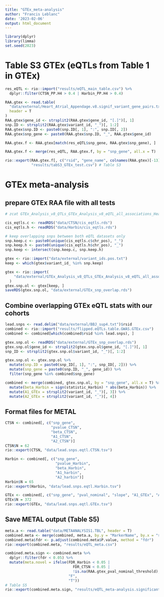 ```yaml
---
title: "GTEx_meta-analysis"
author: "Francis Leblanc"
date: '2023-02-06'
output: html_document
---
```


```r
library(dplyr)
library(limma)
set.seed(2023)
```

# Table S3 GTEx (eQTLs from Table 1 in GTEx)

```r
res_eQTL <- rio::import("results/eQTL_main_table.csv") %>%
  dplyr::filter(CTSN_PP.H4 > 0.4 | Harbin_PP.H4 > 0.4)

RAA.gtex <- read.table(
  "data/external/Heart_Atrial_Appendage.v8.signif_variant_gene_pairs.txt", 
  header = T
)
RAA.gtex$gene_id <- strsplit2(RAA.gtex$gene_id, "[.]")[, 1]
snp.ID <- strsplit2(RAA.gtex$variant_id, "_")[, 1:2]
RAA.gtex$snp.ID <- paste0(snp.ID[, 1], ":", snp.ID[, 2])
RAA.gtex$snp_gene <- paste0(RAA.gtex$snp.ID, "_", RAA.gtex$gene_id)

RAA.gtex.f <- RAA.gtex[match(res_eQTL$snp_gene, RAA.gtex$snp_gene), ]

RAA.gtex.f <- merge(res_eQTL, RAA.gtex.f, by = "snp_gene", all.x = T)

rio::export(RAA.gtex.f[, c("rsid", "gene_name", colnames(RAA.gtex)[-13])],
            "results/tabS3_GTEx_test.csv") # Table S3
```

# GTEx meta-analysis 

## prepare GTEx RAA file with all tests

```r
# zcat GTEx_Analysis_v8_QTLs_GTEx_Analysis_v8_eQTL_all_associations_Heart_Atrial_Appendage.allpairs.txt.gz | head | cut -f 2 | cut -d'_' -f1,2 | awk '{print $1 "_"}' > variant_ids.pos.txt

cis_eqtls.c <- readRDS("data/CTSN/cis_eqtls.rds")
cis_eqtls.h <- readRDS("data/Harbin/cis_eqtls.rds")

# keep overlapping snps between both eQTL datasets only
snp.keep.c <- paste0(unique(cis_eqtls.c$chr_pos), "_") 
snp.keep.h <- paste0(unique(cis_eqtls.h$chr_pos), "_")
snp.keep <- intersect(snp.keep.c, snp.keep.h)

gtex <- rio::import("data/external/variant_ids.pos.txt")
keep <- which(gtex$variant_id_ %in% snp.keep)

gtex <- rio::import(
    "data/external/GTEx_Analysis_v8_QTLs_GTEx_Analysis_v8_eQTL_all_associations_Heart_Atrial_Appendage.allpairs.txt.gz" 
  )
gtex.snp.ol <- gtex[keep, ]
saveRDS(gtex.snp.ol, "data/external/GTEx_snp_overlap.rds")
```

## Combine overlapping GTEx eQTL stats with our cohorts

```r
lead.snps <- read.delim("data/external/BBJ_sup4.txt")$rsid 
combined <- rio::import("results/flipped.eQTLs.table.GWAS.GTEx.csv") 
combined <- combined[which(combined$rsid %in% lead.snps), ]

gtex.snp.ol <- readRDS("data/external/GTEx_snp_overlap.rds")
gtex.snp.ol$gene_id <- strsplit2(gtex.snp.ol$gene_id, "[.]")[, 1]
snp_ID <- strsplit2(gtex.snp.ol$variant_id, "_")[, 1:2]

gtex.snp.ol <- gtex.snp.ol %>% 
  mutate(snp.ID = paste0(snp_ID[, 1], ":", snp_ID[, 2])) %>% 
  mutate(snp_gene = paste0(snp.ID, "_", gene_id)) %>% 
  filter(snp_gene %in% combined$snp_gene)

combined <- merge(combined, gtex.snp.ol, by = "snp_gene", all.x = T) %>% 
  mutate(beta_Harbin = sign(statistic_Harbin) * abs(beta_Harbin)) %>%
  mutate(A1_GTEx = strsplit2(variant_id, "_")[, 3]) %>%
  mutate(A2_GTEx = strsplit2(variant_id, "_")[, 4])
```

## Format files for METAL

```r
CTSN <- combined[, c("snp_gene",
                     "pvalue_CTSN", 
                     "beta_CTSN", 
                     "A1_CTSN", 
                     "A2_CTSN")]
CTSN$N = 62
rio::export(CTSN, "data/lead.snps.eqtl.CTSN.tsv")

Harbin <- combined[, c("snp_gene",
                       "pvalue_Harbin",
                       "beta_Harbin",
                       "A1_harbin",
                       "A2_harbin")]
Harbin$N = 65
rio::export(Harbin, "data/lead.snps.eqtl.Harbin.tsv")

GTEx <- combined[, c("snp_gene", "pval_nominal", "slope", "A1_GTEx", "A2_GTEx")]
GTEx$N = 372
rio::export(GTEx, "data/lead.snps.eqtl.GTEx.tsv")
```

## Save METAL output (Table S5)

```r
meta.a <- read.table("data/METAANALYSIS1.TBL", header = T)
combined.meta <- merge(combined, meta.a, by.y = "MarkerName", by.x = "snp_gene")
combined.meta$fdr <- p.adjust(combined.meta$P.value, method = "fdr")
rio::export(combined.meta, "results/eQTL_meta.csv")

combined.meta.sign <- combined.meta %>% 
  dplyr::filter(fdr < 0.05) %>% 
  mutate(meta.novel = ifelse(FDR_Harbin < 0.05 | 
                               FDR_CTSN < 0.05 |
                               !is.na(RAA.gtex_pval_nominal_threshold),
                             "F", 
                             "T"))
# Table S5
rio::export(combined.meta.sign, "results/eQTL_meta-analysis.significant.csv")
```
